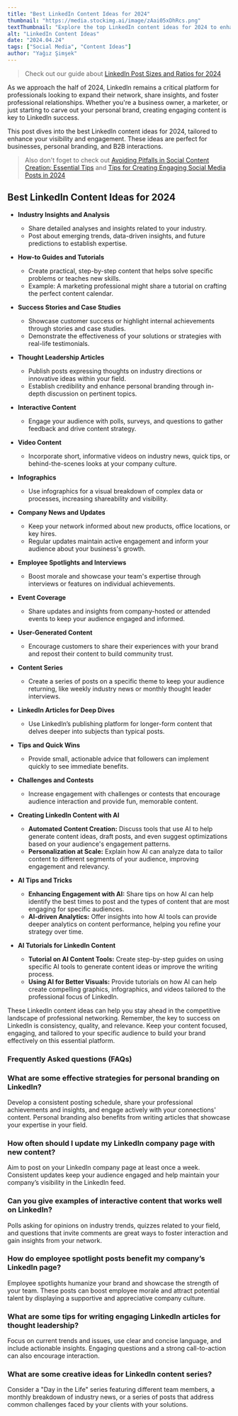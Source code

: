 ```yaml
---
title: "Best LinkedIn Content Ideas for 2024"
thumbnail: "https://media.stockimg.ai/image/zAai05xDhRcs.png"
textThumbnail: "Explore the top LinkedIn content ideas for 2024 to enhance your professional visibility and engagement. This guide provides practical tips for businesses, B2B interactions, and personal branding on LinkedIn. From dynamic video content to interactive polls, discover how to create compelling posts that resonate with your audience."
alt: "LinkedIn Content Ideas"
date: "2024.04.24"
tags: ["Social Media", "Content Ideas"]
author: "Yağız Şimşek"
---
```


<CustomImage
    src="https://media.stockimg.ai/image/zAai05xDhRcs.png"
    alt="a woman sitting on a couch while reading a book"
/>

> Check out our guide about [LinkedIn Post Sizes and Ratios for 2024](https://stockimg.ai/blog/social-media/linkedin-post-sizes-and-ratios)

As we approach the half of 2024, LinkedIn remains a critical platform for professionals looking to expand their network, share insights, and foster professional relationships. Whether you're a business owner, a marketer, or just starting to carve out your personal brand, creating engaging content is key to LinkedIn success. 

This post dives into the best LinkedIn content ideas for 2024, tailored to enhance your visibility and engagement. These ideas are perfect for businesses, personal branding, and B2B interactions.

> Also don't foget to check out [Avoiding Pitfalls in Social Content Creation: Essential Tips](https://stockimg.ai/blog/social-media/avoiding-pitfalls-in-social-content-creation) and [Tips for Creating Engaging Social Media Posts in 2024](https://stockimg.ai/blog/social-media/tips-for-creating-engaging-social-media-posts)

## Best LinkedIn Content Ideas for 2024

<CustomImage
    src="https://raw.githubusercontent.com/Abdurrahman-Subh/mdx-blog/main/images/bwoman.png"
    alt="stunning and sophisticated american business woman"
/>

- **Industry Insights and Analysis**
    - Share detailed analyses and insights related to your industry.
    - Post about emerging trends, data-driven insights, and future predictions to establish expertise.

- **How-to Guides and Tutorials**
    - Create practical, step-by-step content that helps solve specific problems or teaches new skills.
    - Example: A marketing professional might share a tutorial on crafting the perfect content calendar.

- **Success Stories and Case Studies**
    - Showcase customer success or highlight internal achievements through stories and case studies.
    - Demonstrate the effectiveness of your solutions or strategies with real-life testimonials.

- **Thought Leadership Articles**
    - Publish posts expressing thoughts on industry directions or innovative ideas within your field.
    - Establish credibility and enhance personal branding through in-depth discussion on pertinent topics.

- **Interactive Content**
    - Engage your audience with polls, surveys, and questions to gather feedback and drive content strategy.

<CustomImage
    src="https://media.stockimg.ai/image/DPuWACcq3xtY.png"
    alt="robot and man shaking hands"
/>

- **Video Content**
    - Incorporate short, informative videos on industry news, quick tips, or behind-the-scenes looks at your company culture.

- **Infographics**
    - Use infographics for a visual breakdown of complex data or processes, increasing shareability and visibility.

- **Company News and Updates**
    - Keep your network informed about new products, office locations, or key hires.
    - Regular updates maintain active engagement and inform your audience about your business's growth.

- **Employee Spotlights and Interviews**
    - Boost morale and showcase your team's expertise through interviews or features on individual achievements.

- **Event Coverage**
    - Share updates and insights from company-hosted or attended events to keep your audience engaged and informed.

<CustomImage
    src="https://raw.githubusercontent.com/Abdurrahman-Subh/mdx-blog/main/images/bman.png"
    alt="robot and man shaking hands"
/>

- **User-Generated Content**
    - Encourage customers to share their experiences with your brand and repost their content to build community trust.

- **Content Series**
    - Create a series of posts on a specific theme to keep your audience returning, like weekly industry news or monthly thought leader interviews.

- **LinkedIn Articles for Deep Dives**
    - Use LinkedIn’s publishing platform for longer-form content that delves deeper into subjects than typical posts.

- **Tips and Quick Wins**
    - Provide small, actionable advice that followers can implement quickly to see immediate benefits.

- **Challenges and Contests**
    - Increase engagement with challenges or contests that encourage audience interaction and provide fun, memorable content.

<CustomImage
    src="https://media.stockimg.ai/6cPZV5BgvTq.png"
    alt="robot and man shaking hands"
/>

- **Creating LinkedIn Content with AI**
    - **Automated Content Creation:** Discuss tools that use AI to help generate content ideas, draft posts, and even suggest optimizations based on your audience's engagement patterns.  
    - **Personalization at Scale:** Explain how AI can analyze data to tailor content to different segments of your audience, improving engagement and relevancy.

- **AI Tips and Tricks**
  - **Enhancing Engagement with AI:** Share tips on how AI can help identify the best times to post and the types of content that are most engaging for specific audiences.
  - **AI-driven Analytics:** Offer insights into how AI tools can provide deeper analytics on content performance, helping you refine your strategy over time.

- **AI Tutorials for LinkedIn Content**
  - **Tutorial on AI Content Tools:** Create step-by-step guides on using specific AI tools to generate content ideas or improve the writing process.
  - **Using AI for Better Visuals:** Provide tutorials on how AI can help create compelling graphics, infographics, and videos tailored to the professional focus of LinkedIn.

These LinkedIn content ideas can help you stay ahead in the competitive landscape of professional networking. Remember, the key to success on LinkedIn is consistency, quality, and relevance. Keep your content focused, engaging, and tailored to your specific audience to build your brand effectively on this essential platform.

### Frequently Asked questions (FAQs)

### What are some effective strategies for personal branding on LinkedIn?

Develop a consistent posting schedule, share your professional achievements and insights, and engage actively with your connections' content. Personal branding also benefits from writing articles that showcase your expertise in your field.

### How often should I update my LinkedIn company page with new content?

Aim to post on your LinkedIn company page at least once a week. Consistent updates keep your audience engaged and help maintain your company’s visibility in the LinkedIn feed.

### Can you give examples of interactive content that works well on LinkedIn?

Polls asking for opinions on industry trends, quizzes related to your field, and questions that invite comments are great ways to foster interaction and gain insights from your network.

### How do employee spotlight posts benefit my company’s LinkedIn page?

Employee spotlights humanize your brand and showcase the strength of your team. These posts can boost employee morale and attract potential talent by displaying a supportive and appreciative company culture.

### What are some tips for writing engaging LinkedIn articles for thought leadership?

Focus on current trends and issues, use clear and concise language, and include actionable insights. Engaging questions and a strong call-to-action can also encourage interaction.

### What are some creative ideas for LinkedIn content series?

Consider a "Day in the Life" series featuring different team members, a monthly breakdown of industry news, or a series of posts that address common challenges faced by your clients with your solutions.
